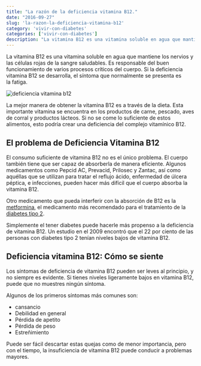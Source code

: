 ```yaml
---
title: "La razón de la deficiencia vitamina B12."
date: "2016-09-27"
slug: 'la-razon-la-deficiencia-vitamina-b12'
category: 'vivir-con-diabetes'
categories: ['vivir-con-diabetes']
description: "La vitamina B12 es una vitamina soluble en agua que mantiene los nervios y las células rojas de la sangre saludables. Es responsable del buen"
---
```

La vitamina B12 es una vitamina soluble en agua que mantiene los nervios y las células rojas de la sangre saludables. Es responsable del buen funcionamiento de varios procesos críticos del cuerpo. Si la deficiencia vitamina B12 se desarrolla, el síntoma que normalmente se presenta es la fatiga.

![deficiencia vitamina b12](/images/deficiencia-vitamina-b12.webp)

La mejor manera de obtener la vitamina B12 es a través de la dieta. Esta importante vitamina se encuentra en los productos de carne, pescado, aves de corral y productos lácteos. Si no se come lo suficiente de estos alimentos, esto podría crear una deficiencia del complejo vitamínico B12.

## El problema de Deficiencia Vitamina B12

El consumo suficiente de vitamina B12 no es el único problema. El cuerpo también tiene que ser capaz de absorberla de manera eficiente. Algunos medicamentos como Pepcid AC, Prevacid, Prilosec y Zantac, así como aquéllas que se utilizan para tratar el reflujo ácido, enfermedad de úlcera péptica, e infecciones, pueden hacer más difícil que el cuerpo absorba la vitamina B12.

Otro medicamento que pueda interferir con la absorción de B12 es la [metformina](/pastillas-para-la-diabetes/), el medicamento más recomendado para el tratamiento de la [diabetes tipo 2](/diabetes-tipo-2/).

Simplemente el tener diabetes puede hacerle más propenso a la deficiencia de vitamina B12. Un estudio en el 2009 encontró que el 22 por ciento de las personas con diabetes tipo 2 tenían niveles bajos de vitamina B12.

## Deficiencia vitamina B12: Cómo se siente

Los síntomas de deficiencia de vitamina B12 pueden ser leves al principio, y no siempre es evidente. Si tienes niveles ligeramente bajos en vitamina B12, puede que no muestres ningún síntoma.

Algunos de los primeros síntomas más comunes son:

- cansancio
- Debilidad en general
- Pérdida de apetito
- Pérdida de peso
- Estreñimiento

Puede ser fácil descartar estas quejas como de menor importancia, pero con el tiempo, la insuficiencia de vitamina B12 puede conducir a problemas mayores.
